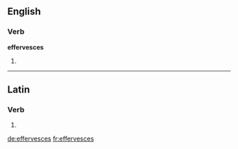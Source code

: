 ==English==

===Verb===
'''effervesces'''

# {{third-person singular of|effervesce}}

----

==Latin==

===Verb===
{{la-verb-form|effervēscēs}}

# {{conjugation of|effervesco|effervēscō|2|s|fut|act|ind|lang=la}}


[[de:effervesces]]
[[fr:effervesces]]